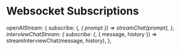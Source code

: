 # Websocket Subscriptions

openAIStream: {
subscribe: (_, { prompt }) => streamChat(prompt),
},
interviewChatStream: {
subscribe: (_, { message, history }) => streamInterviewChat(message, history),
},
